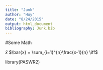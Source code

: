```yaml
---
title: "Junk"
author: "Huy"
date: "8/24/2015"
output: html_document
bibliography: Junk.bib
---
```

#Some Math

$\bar{x}$
$\bar{x} = \sum_{i=1}^{n}\frac{x-1}{n} \iff$

library(PASWR2)
